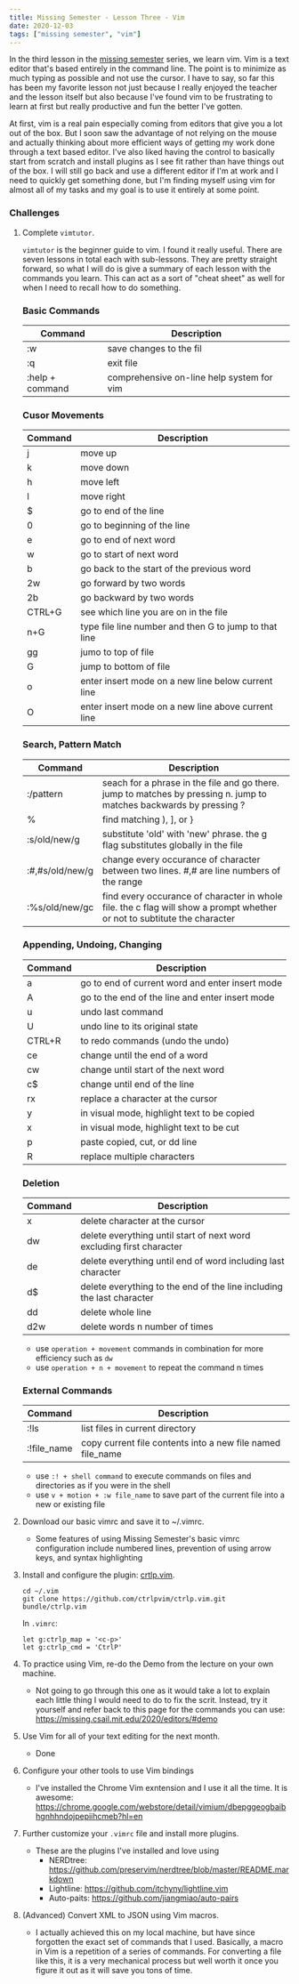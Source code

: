 ```yaml
---
title: Missing Semester - Lesson Three - Vim
date: 2020-12-03
tags: ["missing semester", "vim"]
---
```


In the third lesson in the [missing semester](https://missing.csail.mit.edu/) series, we learn vim. Vim is a text editor that's based entirely in the command line. The point is to minimize as much typing as possible and not use the cursor. I have to say, so far this has been my favorite lesson not just because I really enjoyed the teacher and the lesson itself but also because I've found vim to be frustrating to learn at first but really productive and fun the better I've gotten.

At first, vim is a real pain especially coming from editors that give you a lot out of the box. But I soon saw the advantage of not relying on the mouse and actually thinking about more efficient ways of getting my work done through a text based editor. I've also liked having the control to basically start from scratch and install plugins as I see fit rather than have things out of the box. I will still go back and use a different editor if I'm at work and I need to quickly get something done, but I'm finding myself using vim for almost all of my tasks and my goal is to use it entirely at some point.

### Challenges

1. Complete `vimtutor`.

	`vimtutor` is the beginner guide to vim. I found it really useful. There are seven lessons in total each with sub-lessons. They are pretty straight forward, so what I will do is give a summary of each lesson with the commands you learn. This can act as a sort of "cheat sheet" as well for when I need to recall how to do something.

	### Basic Commands
	Command | Description
	---	| ---
	:w	| save changes to the fil
	:q	| exit file
	:help + command | comprehensive on-line help system for vim

	### Cusor Movements
	Command | Description
	---	| ---
	j	| move up	
	k 	| move down	
	h	| move left
	l	| move right
	$	| go to end of the line
	0	| go to beginning of the line
	e	| go to end of next word
	w	| go to start of next word
	b	| go back to the start of the previous word
	2w	| go forward by two words
	2b	| go backward by two words
	CTRL+G	| see which line you are on in the file
	n+G	| type file line number and then G to jump to that line
	gg	| jumo to top of file
	G	| jump to bottom of file	
	o	| enter insert mode on a new line below current line
	O	| enter insert mode on a new line above current line

	### Search, Pattern Match
	Command | Description
	---	| ---
	:/pattern | seach for a phrase in the file and go there. jump to matches by pressing n. jump to matches backwards by pressing ?
	%	| find matching ), ], or }
	:s/old/new/g | substitute 'old' with 'new' phrase. the g flag substitutes globally in the file
	:#,#s/old/new/g | change every occurance of character between two lines. #,# are line numbers of the range
	:%s/old/new/gc | find every occurance of character in whole file. the c flag will show a prompt whether or not to subtitute the character

	### Appending, Undoing, Changing
	Command | Description
	---	| ---
	a	| go to end of current word and enter insert mode
	A	| go to the end of the line and enter insert mode
	u	| undo last command
	U	| undo line to its original state
	CTRL+R  | to redo commands (undo the undo)
	ce	| change until the end of a word
	cw	| change until start of the next word
	c$	| change until end of the line
	rx	| replace a character at the cursor
	y	| in visual mode, highlight text to be copied
	x	| in visual mode, highlight text to be cut
	p 	| paste copied, cut, or dd line
	R	| replace multiple characters

	### Deletion
	Command | Description
	---	| ---
	x	| delete character at the cursor
	dw	| delete everything until start of next word excluding first character
	de 	| delete everything until end of word including last character
	d$	| delete everything to the end of the line including the last character
	dd	| delete whole line
	d2w	| delete words n number of times

	* use `operation + movement` commands in combination for more efficiency such as `dw`
	* use `operation + n + movement` to repeat the command n times

	### External Commands
	Command | Description
	---	| ---
	:!ls	| list files in current directory
	:!file_name | copy current file contents into a new file named file_name	

	* use `:! + shell command` to execute commands on files and directories as if you were in the shell
	* use `v + motion + :w file_name` to save part of the current file into a new or existing file


2. Download our basic vimrc and save it to ~/.vimrc.
	- Some features of using Missing Semester's basic vimrc configuration include numbered lines, prevention of using arrow keys, and syntax highlighting

3. Install and configure the plugin: [crtlp.vim](https://github.com/ctrlpvim/ctrlp.vim/blob/master/readme.md).
	```
	cd ~/.vim
	git clone https://github.com/ctrlpvim/ctrlp.vim.git bundle/ctrlp.vim
	```
	In `.vimrc`:
	```
	let g:ctrlp_map = '<c-p>'
	let g:ctrlp_cmd = 'CtrlP'
	```

4. To practice using Vim, re-do the Demo from the lecture on your own machine.
	- Not going to go through this one as it would take a lot to explain each little thing I would need to do to fix the scrit. Instead, try it yourself and refer back to this page for the commands you can use: https://missing.csail.mit.edu/2020/editors/#demo


5. Use Vim for all of your text editing for the next month.
	- Done

6. Configure your other tools to use Vim bindings
	- I've installed the Chrome Vim exntension and I use it all the time. It is awesome: https://chrome.google.com/webstore/detail/vimium/dbepggeogbaibhgnhhndojpepiihcmeb?hl=en

7. Further customize your `.vimrc` file and install more plugins.
	- These are the plugins I've installed and love using
		- NERDtree: https://github.com/preservim/nerdtree/blob/master/README.markdown
		- Lightline: https://github.com/itchyny/lightline.vim
		- Auto-paits: https://github.com/jiangmiao/auto-pairs

8. (Advanced) Convert XML to JSON using Vim macros. 
	- I actually achieved this on my local machine, but have since forgotten the exact set of commands that I used. Basically, a macro in Vim is a repetition of a series of commands. For converting a file like this, it is a very mechanical process but well worth it once you figure it out as it will save you tons of time. 
